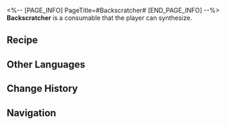<%-- [PAGE_INFO]
PageTitle=#Backscratcher#
[END_PAGE_INFO] --%>
{{Consumable Infobox
|id          = 401016
|image       = Item Backscratcher.png
|type        = Attack Consumables
|rarity      = 2
|effect      = When used, increases ATK of all allies by 190 for the next battle.
|description = Item seized from the remnants of the Disciples of Sanctus Medicus, modifier unknown. After extending it to the hard-to-reach places on one's back, the branches will begin scratching automatically with moderate force and accurate acupuncture point recognition.
|effectType  = 
|effectType2 = 
|effectType3 = 
|recipe      = {{cx|Source missing}}
|source1     = [[Omni-Synthesizer]]
|source2     = 
|source3     = 
}}
{{Description|''"This familiar feeling reminds me of every time in the past when my back would itch, and my younger brother would help me scratch it. Unfortunately, he later joined the Disciples of Sanctus Medicus..."''}}
'''Backscratcher''' is a consumable that the player can synthesize.

==Recipe==
{{Recipe
|type                          = Synthesis
|group                         = Consumable
|Human-Height Auspicious Crops = 2
|Discarded Ingenium Parts      = 2
|sort                          = Human-Height Auspicious Crops;Discarded Ingenium Parts
}}

==Other Languages==
{{Other Languages
|en   = Backscratcher
|zhs  = 不求人
|zht  = 不求人
|ja   = 薬王秘伝の手
|ko   = 불구인(不求人)
|es   = Autosuficiencia
|fr   = Gratte-dos
|ru   = Палка-чесалка
|th   = Backscratcher
|vi   = Bất Cầu Nhân
|de   = Autarkie
|id   = Backscratcher
|pt   = Coçacostas
}}

==Change History==
{{Change History|1.3}}

==Navigation==
{{Consumable Navbox}}